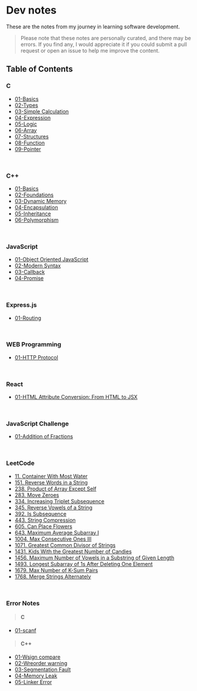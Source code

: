 # Dev notes

These are the notes from my journey in learning software development.
> Please note that these notes are personally curated, and there may be errors. If you find any, I would appreciate it if you could submit a pull request or open an issue to help me improve the content.

## Table of Contents

### C
- [01-Basics](/c/01-basics)
- [02-Types](/c/02-types)
- [03-Simple Calculation](/c/03-simple-calculation)
- [04-Expression](/c/04-expression)
- [05-Logic](/c/05-logic)
- [06-Array](/c/06-array)
- [07-Structures](/c/07-structures)
- [08-Function](/c/08-function)
- [09-Pointer](/c/09-pointer)

<br />

### C++
- [01-Basics](/cpp/01-basics)
- [02-Foundations](/cpp/02-foundations)
- [03-Dynamic Memory](/cpp/03-dynamic-memory)
- [04-Encapsulation](/cpp/04-encapsulation)
- [05-Inheritance](/cpp/05-inheritance)
- [06-Polymorphism](/cpp/06-polymorphism)

<br />

### JavaScript
- [01-Object Oriented JavaScript](/web/javascript/01-object-oriented-javascript)
- [02-Modern Syntax](/web/javascript/02-modern-syntax)
- [03-Callback](/web/javascript/03-callback)
- [04-Promise](/web/javascript/04-promise)

<br />

### Express.js
- [01-Routing](/web/express/01-routing)

<br />

### WEB Programming
- [01-HTTP Protocol](/web/01-http-protocol)

<br />

### React
- [01-HTML Attribute Conversion: From HTML to JSX](/react/01-attribute-conversion)

<br />

### JavaScript Challenge
- [01-Addition of Fractions](/js-challenge/01-addition-of-fractions)

<br />

### LeetCode
- [11. Container With Most Water](/leetcode/11-container-with-most-water)
- [151. Reverse Words in a String](/leetcode/151-reverse-words-in-a-string)
- [238. Product of Array Except Self](/leetcode/238-product-of-array-except-self)
- [283. Move Zeroes](/leetcode/283-move-zeroes)
- [334. Increasing Triplet Subsequence](/leetcode/334-increasing-triplet-subsequence)
- [345. Reverse Vowels of a String](/leetcode/345-reverse-vowels-of-a-string)
- [392. Is Subsequence](/leetcode/392-is-subsequence)
- [443. String Compression](/leetcode/443-string-compression)
- [605. Can Place Flowers](/leetcode/605-can-place-flowers)
- [643. Maximum Average Subarray I](/leetcode/643-maximum-average-subarray-i)
- [1004. Max Consecutive Ones III](/leetcode/1004-max-consecutive-ones-iii)
- [1071. Greatest Common Divisor of Strings](/leetcode/1071-greatest-common-divisor-of-strings)
- [1431. Kids With the Greatest Number of Candies](/leetcode/1431-kids-with-the-greatest-number-of-candies)
- [1456. Maximum Number of Vowels in a Substring of Given Length](/leetcode/1456-maximum-number-of-vowels-in-a-substring-of-given-length)
- [1493. Longest Subarray of 1s After Deleting One Element](/leetcode/1493-longest-subarray-of-1s-after-deleting-one-element)
- [1679. Max Number of K-Sum Pairs](/leetcode/1679-max-number-of-k-sum-pairs)
- [1768. Merge Strings Alternately](/leetcode/1768-merge-strings-alternately)

<br />

### Error Notes
> #### C
- [01-scanf](/error-notes/c/01-scanf)

> #### C++
- [01-Wsign compare](/error-notes/cpp/01-Wsign-compare)
- [02-Wreorder warning](/error-notes/cpp/02-Wreorder-warning)
- [03-Segmentation Fault](/error-notes/cpp/03-segmentation-fault)
- [04-Memory Leak](/error-notes/cpp/04-memory-leak)
- [05-Linker Error](/error-notes/cpp/05-linker-error)